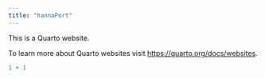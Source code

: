 ```yaml
---
title: "hannaPort"
---
```


This is a Quarto website.

To learn more about Quarto websites visit <https://quarto.org/docs/websites>.

```r
1 + 1
```
